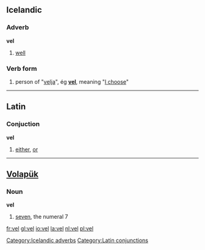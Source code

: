 == Icelandic ==
=== Adverb ===
'''vel'''

# [[well]]

[[Category:Icelandic adverbs]]

=== Verb form ===
# person of "[[velja]]", ég '''[[vel]]''', meaning "[[I choose]]"

----

== Latin ==
=== Conjuction ===
'''vel'''
# [[either]], [[or]]

[[Category:Latin conjunctions]]

----

== [[Volapük]] ==
=== Noun ===
'''vel'''

# [[seven]], the numeral 7

[[fr:vel]]
[[gl:vel]]
[[io:vel]]
[[la:vel]]
[[nl:vel]]
[[pl:vel]]